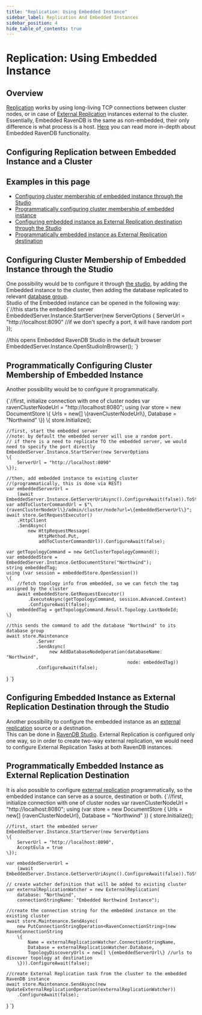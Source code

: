 ```yaml
---
title: "Replication: Using Embedded Instance"
sidebar_label: Replication And Embedded Instances
sidebar_position: 4
hide_table_of_contents: true
---
```



# Replication: Using Embedded Instance

## Overview
[Replication](../../../server/clustering/replication/replication) works by using long-living TCP connections between cluster nodes, or in case of [External Replication](../../../server/ongoing-tasks/external-replication) instances external to the cluster. 
Essentially, Embedded RavenDB is the same as non-embedded, their only difference is what process is a host. [Here](../../../server/embedded) you can read more in-depth about Embedded RavenDB functionality.

## Configuring Replication between Embedded Instance and a Cluster
## Examples in this page 
  * [Configuring cluster membership of embedded instance through the Studio](../../../server/clustering/replication/replication-and-embedded-instance#configuring-cluster-membership-of-embedded-instance-through-the-studio)  
  * [Programmatically configuring cluster membership of embedded instance](../../../server/clustering/replication/replication-and-embedded-instance#programmatically-configuring-cluster-membership-of-embedded-instance)  
  * [Configuring embedded instance as External Replication destination through the Studio](../../../server/clustering/replication/replication-and-embedded-instance#configuring-embedded-instance-as-external-replication-destination-through-the-studio)  
  * [Programmatically embedded instance as External Replication destination](../../../server/clustering/replication/replication-and-embedded-instance#programmatically-embedded-instance-as-external-replication-destination)  



## Configuring Cluster Membership of Embedded Instance through the Studio
One possibility would be to configure it through [the studio](../../../studio/cluster/setting-a-cluster#add-another-node-to-the-cluster), by adding the Embedded instance to the cluster, then adding the database replicated to relevant [database group](../../../server/clustering/distribution/distributed-database).  
Studio of the Embedded instance can be opened in the following way:
<TabItem value="something" label="Embedded_OpenStudio">
<CodeBlock language="csharp">
{`//this starts the embedded server
EmbeddedServer.Instance.StartServer(new ServerOptions
\{
    ServerUrl = "http://localhost:8090" //if we don't specify a port, it will have random port
\});

//this opens Embedded RavenDB Studio in the default browser
EmbeddedServer.Instance.OpenStudioInBrowser();
`}
</CodeBlock>
</TabItem>

## Programmatically Configuring Cluster Membership of Embedded Instance
Another possibility would be to configure it programmatically.

<TabItem value="something" label="Embedded_Replication_Setup">
<CodeBlock language="csharp">
{`//first, initialize connection with one of cluster nodes
var ravenClusterNodeUrl = "http://localhost:8080";
using (var store = new DocumentStore
\{
    Urls = new[] \{ravenClusterNodeUrl\},
    Database = "Northwind"
\})
\{
    store.Initialize();

    //first, start the embedded server
    //note: by default the embedded server will use a random port.
    // if there is a need to replicate TO the embedded server, we would need to specify the port directly
    EmbeddedServer.Instance.StartServer(new ServerOptions
    \{
        ServerUrl = "http://localhost:8090"
    \});

    //then, add embedded instance to existing cluster
    //(programmatically, this is done via REST)
    var embeddedServerUrl =
        (await EmbeddedServer.Instance.GetServerUriAsync().ConfigureAwait(false)).ToString();
    var addToClusterCommandUrl = $"\{ravenClusterNodeUrl\}/admin/cluster/node?url=\{embeddedServerUrl\}";
    await store.GetRequestExecutor()
        .HttpClient
        .SendAsync(
            new HttpRequestMessage(
                HttpMethod.Put,
                addToClusterCommandUrl)).ConfigureAwait(false);

    var getTopologyCommand = new GetClusterTopologyCommand();
    var embeddedStore = EmbeddedServer.Instance.GetDocumentStore("Northwind");
    string embeddedTag;
    using (var session = embeddedStore.OpenSession())
    \{
        //fetch topology info from embedded, so we can fetch the tag assigned by the cluster
        await embeddedStore.GetRequestExecutor()
            .ExecuteAsync(getTopologyCommand, session.Advanced.Context)
            .ConfigureAwait(false);
        embeddedTag = getTopologyCommand.Result.Topology.LastNodeId;
    \}

    //this sends the command to add the database "Northwind" to its database group
    await store.Maintenance
               .Server
               .SendAsync(
                    new AddDatabaseNodeOperation(databaseName: "Northwind",
                                                 node: embeddedTag))
               .ConfigureAwait(false);
\}
`}
</CodeBlock>
</TabItem>

## Configuring Embedded Instance as External Replication Destination through the Studio
Another possibility to configure the embedded instance as an [external replication](../../../server/ongoing-tasks/external-replication) source or a destination.  
This can be done in [RavenDB Studio](../../../studio/database/tasks/ongoing-tasks/external-replication-task).
<Admonition type="note">
	External Replication is configured only one way, so in order to create two-way external replication, we would need to configure External Replication Tasks at both RavenDB instances.
</Admonition>

## Programmatically Embedded Instance as External Replication Destination
It is also possible to configure [external replication](../../../server/ongoing-tasks/external-replication) programmatically, so the embedded instance can serve as a source, destination or both.
<TabItem value="something" label="External_Replication_And_Embedded">
<CodeBlock language="csharp">
{`//first, initialize connection with one of cluster nodes
var ravenClusterNodeUrl = "http://localhost:8080";
using (var store = new DocumentStore
\{
    Urls = new[] \{ravenClusterNodeUrl\},
    Database = "Northwind"
\})
\{
    store.Initialize();

    //first, start the embedded server
    EmbeddedServer.Instance.StartServer(new ServerOptions
    \{
        ServerUrl = "http://localhost:8090",
        AcceptEula = true
    \});

    var embeddedServerUrl =
        (await EmbeddedServer.Instance.GetServerUriAsync().ConfigureAwait(false)).ToString();

    // create watcher definition that will be added to existing cluster
    var externalReplicationWatcher = new ExternalReplication(
        database: "Northwind",
        connectionStringName: "Embedded Northwind Instance");

    //create the connection string for the embedded instance on the existing cluster
    await store.Maintenance.SendAsync(
        new PutConnectionStringOperation<RavenConnectionString>(new RavenConnectionString
        \{
            Name = externalReplicationWatcher.ConnectionStringName,
            Database = externalReplicationWatcher.Database,
            TopologyDiscoveryUrls = new[] \{embeddedServerUrl\} //urls to discover topology at destination
        \})).ConfigureAwait(false);

    //create External Replication task from the cluster to the embedded RavenDB instance
    await store.Maintenance.SendAsync(new UpdateExternalReplicationOperation(externalReplicationWatcher))
        .ConfigureAwait(false);
\}
`}
</CodeBlock>
</TabItem>

